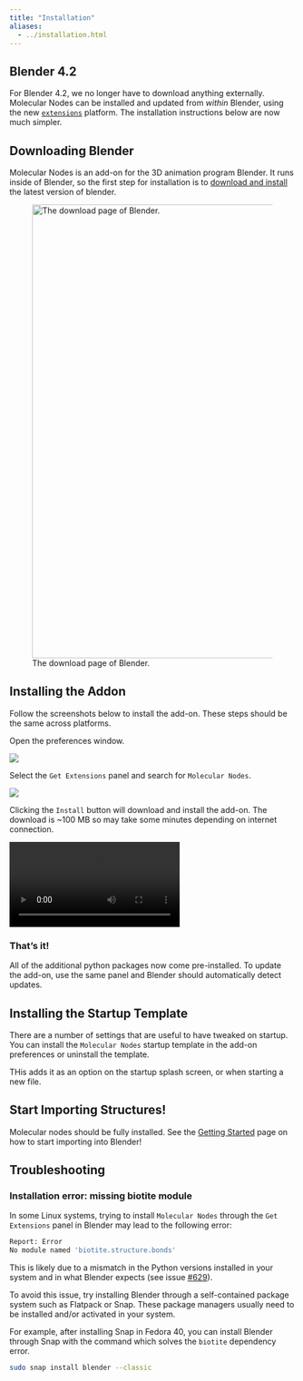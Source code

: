 ```yaml
---
title: "Installation"
aliases: 
  - ../installation.html
---
```


::: callout-warning
# Blender 4.2
For Blender 4.2, we no longer have to download anything externally. Molecular Nodes can be installed and updated from _within_ Blender, using the new [`extensions`](https://https://extensions.blender.org/) platform. The installation instructions below are now much simpler.
:::

## Downloading Blender

Molecular Nodes is an add-on for the 3D animation program Blender. It runs inside of Blender, so the first step for installation is to [download and install](https://www.blender.org/download/) the latest version of blender.

![The download page of Blender.](../images/installation/download-blender.png){align="center" width="800px"}


## Installing the Addon

Follow the screenshots below to install the add-on. These steps should be the same across platforms.

Open the preferences window.

![](../images/installation/preferences.png)

Select the `Get Extensions` panel and search for `Molecular Nodes`.

![](../images/installation/search_install.png)

Clicking the `Install` button will download and install the add-on. The download is ~100 MB so may take some minutes depending on internet connection.

![](../images/installation/download.mp4)

### That's it! 

All of the additional python packages now come pre-installed. To update the add-on, use the same panel and Blender should automatically detect updates.

## Installing the Startup Template

There are a number of settings that are useful to have tweaked on startup. You can install the `Molecular Nodes` startup template in the add-on preferences or uninstall the template.

THis adds it as an option on the startup splash screen, or when starting a new file.

## Start Importing Structures!

Molecular nodes should be fully installed. See the [Getting Started](importing.qmd) page on how to start importing into Blender!

## Troubleshooting

### Installation error: missing biotite module

In some Linux systems, trying to install `Molecular Nodes` through the `Get Extensions` panel in Blender may lead to the following error:

```bash
Report: Error
No module named 'biotite.structure.bonds' 
```
This is likely due to a mismatch in the Python versions installed in your system and in what Blender expects (see issue [#629](https://github.com/BradyAJohnston/MolecularNodes/issues/629)). 

To avoid this issue, try installing Blender through a self-contained package system such as Flatpack or Snap. These package managers usually need to be installed and/or activated in your system.

For example, after installing Snap in Fedora 40, you can install Blender through Snap with the command which solves the `biotite` dependency error.

```bash
sudo snap install blender --classic
```


